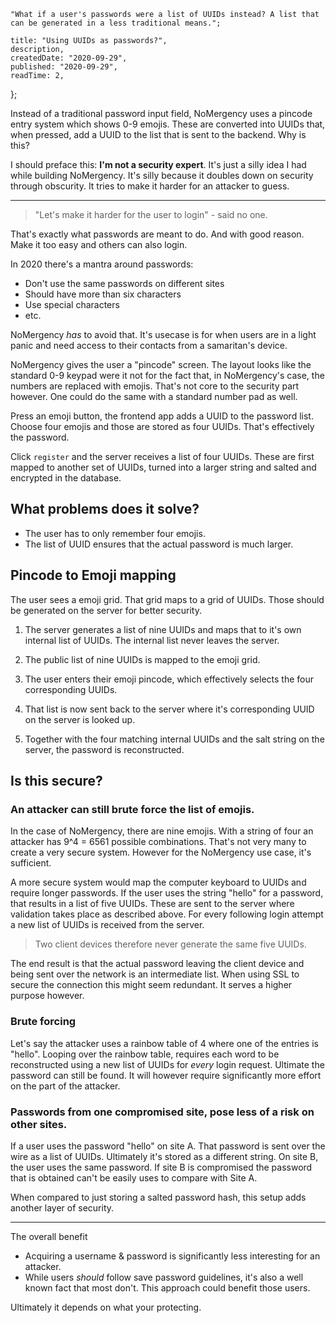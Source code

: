 
    "What if a user's passwords were a list of UUIDs instead? A list that can be generated in a less traditional means.";

    title: "Using UUIDs as passwords?",
    description,
    createdDate: "2020-09-29",
    published: "2020-09-29",
    readTime: 2,
};


Instead of a traditional password input field, NoMergency uses a pincode entry system which shows 0-9 emojis. These are converted into UUIDs that, when pressed, add a UUID to the list that is sent to the backend. Why is this?

I should preface this: **I'm not a security expert**. It's just a silly idea I had while building NoMergency. It's silly because it doubles down on security through obscurity. It tries to make it harder for an attacker to guess.

---

> "Let's make it harder for the user to login" - said no one.

That's exactly what passwords are meant to do. And with good reason. Make it too easy and others can also login.

In 2020 there's a mantra around passwords:

-   Don't use the same passwords on different sites
-   Should have more than six characters
-   Use special characters
-   etc.

NoMergency _has_ to avoid that. It's usecase is for when users are in a light panic and need access to their contacts from a samaritan's device.

NoMergency gives the user a "pincode" screen. The layout looks like the standard 0-9 keypad were it not for the fact that, in NoMergency's case, the numbers are replaced with emojis. That's not core to the security part however. One could do the same with a standard number pad as well.

Press an emoji button, the frontend app adds a UUID to the password list. Choose four emojis and those are stored as four UUIDs. That's effectively the password.

Click `register` and the server receives a list of four UUIDs. These are first mapped to another set of UUIDs, turned into a larger string and salted and encrypted in the database.

## What problems does it solve?

-   The user has to only remember four emojis.
-   The list of UUID ensures that the actual password is much larger.

## Pincode to Emoji mapping

The user sees a emoji grid. That grid maps to a grid of UUIDs. Those should be generated on the server for better security.

1. The server generates a list of nine UUIDs and maps that to it's own internal list of UUIDs. The internal list never leaves the server.

2. The public list of nine UUIDs is mapped to the emoji grid.

3. The user enters their emoji pincode, which effectively selects the four corresponding UUIDs.

4. That list is now sent back to the server where it's corresponding UUID on the server is looked up.

5. Together with the four matching internal UUIDs and the salt string on the server, the password is reconstructed.

## Is this secure?

### An attacker can still brute force the list of emojis.

In the case of NoMergency, there are nine emojis. With a string of four an attacker has 9^4 = 6561 possible combinations.
That's not very many to create a very secure system. However for the NoMergency use case, it's sufficient.

A more secure system would map the computer keyboard to UUIDs and require longer passwords. If the user uses the string "hello" for a password, that results in a list of five UUIDs.
These are sent to the server where validation takes place as described above. For every following login attempt a new list of UUIDs is received from the server.

> Two client devices therefore never generate the same five UUIDs.

The end result is that the actual password leaving the client device and being sent over the network is an intermediate list. When using SSL to secure the connection this might seem redundant. It serves a higher purpose however.

### Brute forcing

Let's say the attacker uses a rainbow table of 4 where one of the entries is "hello". Looping over the rainbow table, requires each word to be reconstructed using a new list of UUIDs for _every_ login request.
Ultimate the password can still be found. It will however require significantly more effort on the part of the attacker.

### Passwords from one compromised site, pose less of a risk on other sites.

If a user uses the password "hello" on site A. That password is sent over the wire as a list of UUIDs. Ultimately it's stored as a different string.
On site B, the user uses the same password. If site B is compromised the password that is obtained can't be easily uses to compare with Site A.

When compared to just storing a salted password hash, this setup adds another layer of security.

---

The overall benefit

-   Acquiring a username & password is significantly less interesting for an attacker.
-   While users _should_ follow save password guidelines, it's also a well known fact that most don't. This approach could benefit those users.

Ultimately it depends on what your protecting.
